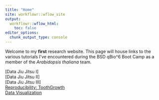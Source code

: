 ```yaml
---
title: "Home"
site: workflowr::wflow_site
output:
  workflowr::wflow_html:
    toc: false
editor_options:
  chunk_output_type: console
---
```


Welcome to my **first** research website. This page will house links to the various tutorials I've encountered during the BSD qBio^6 Boot Camp as a member of the *Arabidopsis thaliana* team.

[Data Jiu Jitsu I]\
[Data Jiu Jitsu II]\
[Data Jiu Jitsu III]\
[Reproducibility: ToothGrowth](toothgrowth.html)\
[Data Visualization](ggplottutorial.html)\
